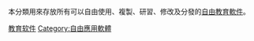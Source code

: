 {{portal|自由軟件|Free Software Portal Logo.svg}}

{{catmore}}

本分類用來存放所有可以自由使用、複製、研習、修改及分發的[[自由軟件|自由]][[教育軟件|教育軟件]]。
{{Commonscat|Free educational software}}

[[Category:教育软件|]]
[[Category:自由應用軟體|Category:自由應用軟體]]